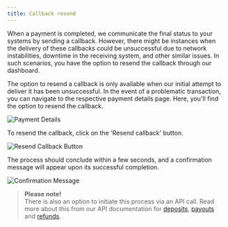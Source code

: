 ```yaml
---
title: Callback resend
---
```


When a payment is completed, we communicate the final status to your systems by sending a callback. However, there might be instances when the delivery of these callbacks could be unsuccessful due to network instabilities, downtime in the receiving system, and other similar issues. In such scenarios, you have the option to resend the callback through our dashboard.

The option to resend a callback is only available when our initial attempt to deliver it has been unsuccessful. In the event of a problematic transaction, you can navigate to the respective payment details page. Here, you'll find the option to resend the callback.

![Payment Details](/images/dashboard/transactions/payment_details.png)

To resend the callback, click on the 'Resend callback' button.

![Resend Callback Button](/images/dashboard/transactions/resend_callback_button.png)

The process should conclude within a few seconds, and a confirmation message will appear upon its successful completion.

![Confirmation Message](/images/dashboard/transactions/confirmation_message.png)

> **Please note!**  
> There is also an option to initiate this process via an API call. Read more about this from our API documentation for [deposits](/v1/api-reference/deposits/resend-deposit-callback), [payouts](/v1/api-reference/payouts/payout-callback) and [refunds](/v1/api-reference/refunds/refund-callback).